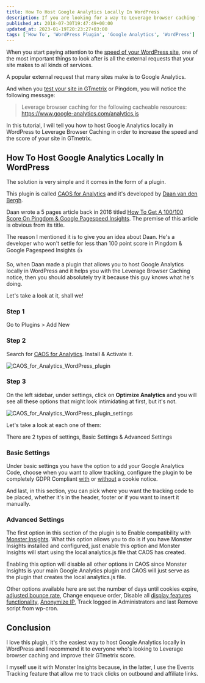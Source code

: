 ```yaml
---
title: How To Host Google Analytics Locally In WordPress
description: If you are looking for a way to Leverage browser caching for analytics.js file, then make sure to read this tutorial to learn How to Host Google Analytics Locally in WordPress
published_at: 2018-07-30T19:47:49+00:00
updated_at: 2023-01-19T20:23:27+03:00
tags: ['How To', 'WordPress Plugin', 'Google Analytics', 'WordPress']
---
```


When you start paying attention to the [speed of your WordPress site][1], one of the most important things to look after is all the external requests that your site makes to all kinds of services.

A popular external request that many sites make is to Google Analytics.

And when you [test your site in GTmetrix][2] or Pingdom, you will notice the following message:

> Leverage browser caching for the following cacheable resources: https://www.google-analytics.com/analytics.js

In this tutorial, I will tell you how to host Google Analytics locally in WordPress to Leverage Browser Caching in order to increase the speed and the score of your site in GTmetrix.

## How To Host Google Analytics Locally In WordPress

The solution is very simple and it comes in the form of a plugin.

This plugin is called [CAOS for Analytics][3] and it's developed by [Daan van den Bergh][4].

Daan wrote a 5 pages article back in 2016 titled [How To Get A 100/100 Score On Pingdom & Google Pagespeed Insights][5]. The premise of this article is obvious from its title.

The reason I mentioned it is to give you an idea about Daan. He's a developer who won't settle for less than 100 point score in Pingdom & Google Pagespeed Insights 👍

So, when Daan made a plugin that allows you to host Google Analytics locally in WordPress and it helps you with the Leverage Browser Caching notice, then you should absolutely try it because this guy knows what he's doing.

Let's take a look at it, shall we!

### Step 1

Go to Plugins > Add New

### Step 2

Search for [CAOS for Analytics][3]. Install & Activate it.

![CAOS_for_Analytics_WordPress_plugin](/images/posts/CAOS_for_Analytics_WordPress_plugin.png)

### Step 3

On the left sidebar, under settings, click on **Optimize Analytics** and you will see all these options that might look intimidating at first, but it's not.

![CAOS_for_Analytics_WordPress_plugin_settings](/images/posts/CAOS_for_Analytics_WordPress_plugin_settings.png)

Let's take a look at each one of them:

There are 2 types of settings, Basic Settings & Advanced Settings

### Basic Settings

Under basic settings you have the option to add your Google Analytics Code, choose when you want to allow tracking, configure the plugin to be completely GDPR Compliant [with][9] or [without][10] a cookie notice.

And last, in this section, you can pick where you want the tracking code to be placed, whether it's in the header, footer or if you want to insert it manually.

### Advanced Settings

The first option in this section of the plugin is to Enable compatibility with [Monster Insights][11]. What this option allows you to do is if you have Monster Insights installed and configured, just enable this option and Monster Insights will start using the local analytics.js file that CAOS has created.

Enabling this option will disable all other options in CAOS since Monster Insights is your main Google Analytics plugin and CAOS will just serve as the plugin that creates the local analytics.js file.

Other options available here are set the number of days until cookies expire, [adjusted bounce rate][12], Change enqueue order, Disable all [display features functionality][13], [Anonymize IP][14], Track logged in Administrators and last Remove script from wp-cron.

## Conclusion

I love this plugin, it's the easiest way to host Google Analytics locally in WordPress and I recommend it to everyone who's looking to Leverage browser caching and improve their GTmetrix score.

I myself use it with Monster Insights because, in the latter, I use the Events Tracking feature that allow me to track clicks on outbound and affiliate links.

[1]: https://www.news47ell.com/reviews/lightning-base-review-managed-wordpress-hosting/
[2]: https://www.news47ell.com/reviews/litespeed-cache-review-best-wordpress-caching-plugin/
[3]: https://wordpress.org/plugins/host-analyticsjs-local/
[4]: https://dev.daanvandenbergh.com/about/
[5]: https://dev.daanvandenbergh.com/how-to/pagespeed-pingdom-w3tc-autoptimize/
[9]: https://dev.daanvandenbergh.com/wordpress/analytics-gdpr-caos/
[10]: https://dev.daanvandenbergh.com/wordpress/analytics-gdpr-anonymize-ip-cookie-notice/
[11]: https://wordpress.org/plugins/google-analytics-for-wordpress/
[12]: https://moz.com/blog/adjusted-bounce-rate
[13]: https://developers.google.com/analytics/devguides/collection/analyticsjs/display-features
[14]: https://support.google.com/analytics/answer/2763052?hl=en
